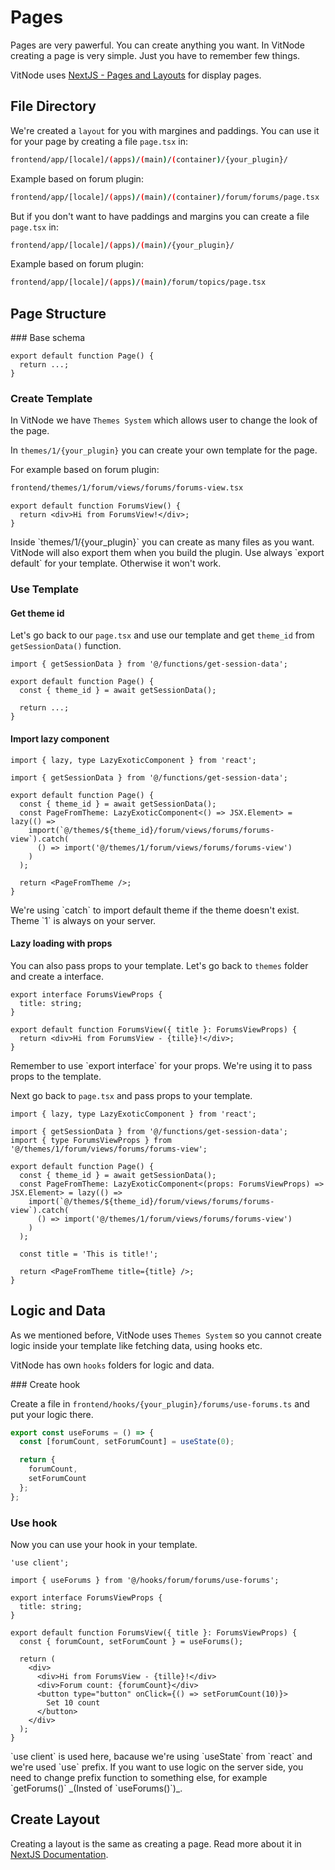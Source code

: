 
# Pages

Pages are very pawerful. You can create anything you want. In VitNode creating a page is very simple. Just you have to remember few things.

VitNode uses [NextJS - Pages and Layouts](https://nextjs.org/docs/app/building-your-application/routing/pages-and-layouts) for display pages.

## File Directory

We're created a `layout` for you with margines and paddings. You can use it for your page by creating a file `page.tsx` in:

```bash
frontend/app/[locale]/(apps)/(main)/(container)/{your_plugin}/
```

Example based on forum plugin:

```bash
frontend/app/[locale]/(apps)/(main)/(container)/forum/forums/page.tsx
```

But if you don't want to have paddings and margins you can create a file `page.tsx` in:

```bash
frontend/app/[locale]/(apps)/(main)/{your_plugin}/
```

Example based on forum plugin:

```bash
frontend/app/[locale]/(apps)/(main)/forum/topics/page.tsx
```

## Page Structure

<Steps>
### Base schema

```tsx
export default function Page() {
  return ...;
}
```

### Create Template

In VitNode we have `Themes System` which allows user to change the look of the page.

In `themes/1/{your_plugin}` you can create your own template for the page.

For example based on forum plugin:

```bash
frontend/themes/1/forum/views/forums/forums-view.tsx
```

```tsx
export default function ForumsView() {
  return <div>Hi from ForumsView!</div>;
}
```

<Callout type="info" emoji="ℹ️">
  Inside `themes/1/{your_plugin}` you can create as many files as you want. VitNode will also export
  them when you build the plugin.
</Callout>

<Callout type="error" emoji="❌">
  Use always `export default` for your template. Otherwise it won't work.
</Callout>

### Use Template

#### Get theme id

Let's go back to our `page.tsx` and use our template and get `theme_id` from `getSessionData()` function.

```tsx {1, 4}
import { getSessionData } from '@/functions/get-session-data';

export default function Page() {
  const { theme_id } = await getSessionData();

  return ...;
}
```

#### Import lazy component

```tsx {1, 7-11, 13}
import { lazy, type LazyExoticComponent } from 'react';

import { getSessionData } from '@/functions/get-session-data';

export default function Page() {
  const { theme_id } = await getSessionData();
  const PageFromTheme: LazyExoticComponent<() => JSX.Element> = lazy(() =>
    import(`@/themes/${theme_id}/forum/views/forums/forums-view`).catch(
      () => import('@/themes/1/forum/views/forums/forums-view')
    )
  );

  return <PageFromTheme />;
}
```

<Callout type="info" emoji="ℹ️">
  We're using `catch` to import default theme if the theme doesn't exist. Theme `1` is always on
  your server.
</Callout>

#### Lazy loading with props

You can also pass props to your template. Let's go back to `themes` folder and create a interface.

```tsx {1-3, 5-6}
export interface ForumsViewProps {
  title: string;
}

export default function ForumsView({ title }: ForumsViewProps) {
  return <div>Hi from ForumsView - {tille}!</div>;
}
```

<Callout type="error" emoji="❌">
  Remember to use `export interface` for your props. We're using it to pass props to the template.
</Callout>

Next go back to `page.tsx` and pass props to your template.

```tsx {4, 8, 14, 16}
import { lazy, type LazyExoticComponent } from 'react';

import { getSessionData } from '@/functions/get-session-data';
import { type ForumsViewProps } from '@/themes/1/forum/views/forums/forums-view';

export default function Page() {
  const { theme_id } = await getSessionData();
  const PageFromTheme: LazyExoticComponent<(props: ForumsViewProps) => JSX.Element> = lazy(() =>
    import(`@/themes/${theme_id}/forum/views/forums/forums-view`).catch(
      () => import('@/themes/1/forum/views/forums/forums-view')
    )
  );

  const title = 'This is title!';

  return <PageFromTheme title={title} />;
}
```

</Steps>

## Logic and Data

As we mentioned before, VitNode uses `Themes System` so you cannot create logic inside your template like fetching data, using hooks etc.

VitNode has own `hooks` folders for logic and data.

<Steps>
### Create hook

Create a file in `frontend/hooks/{your_plugin}/forums/use-forums.ts` and put your logic there.

```ts
export const useForums = () => {
  const [forumCount, setForumCount] = useState(0);

  return {
    forumCount,
    setForumCount
  };
};
```

### Use hook

Now you can use your hook in your template.

```tsx {1, 3, 10, 15-18}
'use client';

import { useForums } from '@/hooks/forum/forums/use-forums';

export interface ForumsViewProps {
  title: string;
}

export default function ForumsView({ title }: ForumsViewProps) {
  const { forumCount, setForumCount } = useForums();

  return (
    <div>
      <div>Hi from ForumsView - {tille}!</div>
      <div>Forum count: {forumCount}</div>
      <button type="button" onClick={() => setForumCount(10)}>
        Set 10 count
      </button>
    </div>
  );
}
```

<Callout type="info" emoji="ℹ️">
  `use client` is used here, bacause we're using `useState` from `react` and we're used `use`
  prefix. If you want to use logic on the server side, you need to change prefix function to
  something else, for example `getForums()` _(Insted of `useForums()`)_.
</Callout>

</Steps>

## Create Layout

Creating a layout is the same as creating a page. Read more about it in [NextJS Documentation](https://nextjs.org/docs/app/building-your-application/routing/pages-and-layouts).
